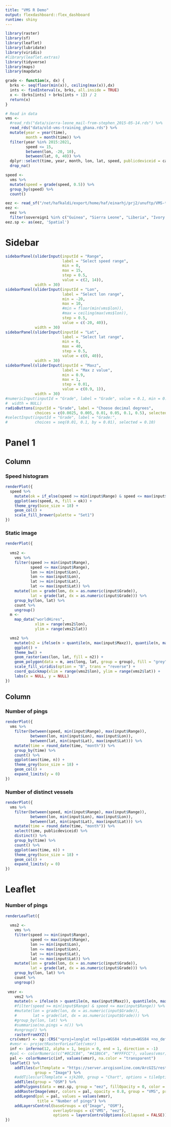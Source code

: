 ```yaml
---
title: "VMS R Demo"
output: flexdashboard::flex_dashboard
runtime: shiny
---
```


```r
library(raster)
library(sf)
library(leaflet)
library(lubridate)
library(viridis)
#library(leaflet.extras)
library(tidyverse)
library(maps)
library(mapdata)

grade <- function(x, dx) {
  brks <- seq(floor(min(x)), ceiling(max(x)),dx)
  ints <- findInterval(x, brks, all.inside = TRUE)
  x <- (brks[ints] + brks[ints + 1]) / 2
  return(x)
}
```

```r
# Read in data
vms <-
  #read_rds("data/sierra-leone_mail-from-stephen_2015-05-14.rds") %>% 
  read_rds("data/old-vms-training_ghana.rds") %>% 
  mutate(year = year(time),
         month = month(time)) %>% 
  filter(year %in% 2015:2021,
         speed <= 15,
         between(lon, -20, 10),
         between(lat, 0, 40)) %>% 
  dplyr::select(time, year, month, lon, lat, speed, publicdeviceid = call) %>% 
  drop_na()
```

```r
speed <-
  vms %>%  
  mutate(speed = grade(speed, 0.5)) %>% 
  group_by(speed) %>% 
  count()
```

```r
eez <- read_sf("/net/hafkaldi/export/home/haf/einarhj/prj2/unuftp/VMS-training-2018/data-raw/shapes/eez.shp")
eez <-
  eez %>%
  filter(sovereign1 %in% c("Guinea", "Sierra Leone", "Liberia", "Ivory Coast", "Ghana", "Togo"))
eez.sp <- as(eez, 'Spatial')
```


Sidebar {.sidebar data-width=175}
=====================================

```r
sidebarPanel(sliderInput(inputId = "Range",
                         label = "Select speed range",
                         min = 0, 
                         max = 15, 
                         step = 0.5,
                         value = c(2, 14)),
             width = 30)
sidebarPanel(sliderInput(inputId = "Lon",
                         label = "Select lon range",
                         min = -20,
                         max = 10,
                         #min = floor(min(vms$lon)), 
                         #max = ceiling(max(vms$lon)), 
                         step = 0.5,
                         value = c(-20, 40)),
             width = 30)
sidebarPanel(sliderInput(inputId = "Lat",
                         label = "Select lat range",
                         min = 0,
                         max = 40,
                         step = 0.5,
                         value = c(0, 40)),
             width = 30)
sidebarPanel(sliderInput(inputId = "Maxz",
                         label = "Max z value",
                         min = 0.9,
                         max = 1,
                         step = 0.01,
                         value = c(0.9, 1)),
             width = 30)
#numericInput(inputId = "Grade", label = "Grade", value = 0.1, min = 0.001, max = 0.5, step = 0.001,
#  width = NULL)
radioButtons(inputId = "Grade", label = "Choose decimal degrees",
             choices = c(0.0025, 0.005, 0.01, 0.05, 0.1, 0.5), selected = 0.5)
#selectInput(inputId = "Grade", label = "Grade:",
#            choices = seq(0.01, 0.1, by = 0.01), selected = 0.10)
```



Panel 1
=====================================  

Column 
-------------------------------------

### Speed histogram

```r
renderPlot({
  speed %>% 
    mutate(ok = if_else(speed >= min(input$Range) & speed <= max(input$Range), TRUE, FALSE)) %>% 
    ggplot(aes(speed, n, fill = ok)) +
    theme_grey(base_size = 18) +
    geom_col() +
    scale_fill_brewer(palette = "Set1")
})
```

### Static image

```r
renderPlot({
  
  vms2 <- 
    vms %>% 
    filter(speed >= min(input$Range),
           speed <= max(input$Range),
           lon >= min(input$Lon),
           lon <= max(input$Lon),
           lat >= min(input$Lat),
           lat <= max(input$Lat)) %>% 
    mutate(lon = grade(lon, dx = as.numeric(input$Grade)),
           lat = grade(lat, dx = as.numeric(input$Grade))) %>% 
    group_by(lon, lat) %>% 
    count %>% 
    ungroup() 
  m <- 
    map_data("worldHires",
             xlim = range(vms2$lon),
             ylim = range(vms2$lat))

  vms2 %>% 
    mutate(n2 = ifelse(n > quantile(n, max(input$Maxz)), quantile(n, max(input$Maxz)), n)) %>% 
    ggplot() +
    theme_bw() +
    geom_raster(aes(lon, lat, fill = n2)) +
    geom_polygon(data = m, aes(long, lat, group = group), fill = "grey") +
    scale_fill_viridis(option = "B", trans = "reverse") +
    coord_quickmap(xlim = range(vms2$lon), ylim = range(vms2$lat)) +
    labs(x = NULL, y = NULL)
})
```

Column 
-------------------------------------

### Number of pings

```r
renderPlot({
  vms %>% 
    filter(between(speed, min(input$Range), max(input$Range)),
           between(lon, min(input$Lon), max(input$Lon)),
           between(lat, min(input$Lat), max(input$Lat))) %>% 
    mutate(time = round_date(time, "month")) %>% 
    group_by(time) %>% 
    count() %>% 
    ggplot(aes(time, n)) +
    theme_grey(base_size = 18) +
    geom_col() +
    expand_limits(y = 0) 
})
```

### Number of distinct vessels

```r
renderPlot({
  vms %>% 
    filter(between(speed, min(input$Range), max(input$Range)),
           between(lon, min(input$Lon), max(input$Lon)),
           between(lat, min(input$Lat), max(input$Lat))) %>% 
    mutate(time = round_date(time, "month")) %>% 
    select(time, publicdeviceid) %>% 
    distinct() %>% 
    group_by(time) %>% 
    count() %>% 
    ggplot(aes(time, n)) +
    theme_grey(base_size = 18) +
    geom_col() +
    expand_limits(y = 0)
})
```

Leaflet
===================================== 

### Number of pings

```r
renderLeaflet({
  
  vms2 <- 
    vms %>% 
    filter(speed >= min(input$Range),
           speed <= max(input$Range),
           lon >= min(input$Lon),
           lon <= max(input$Lon),
           lat >= min(input$Lat),
           lat <= max(input$Lat)) %>% 
    mutate(lon = grade(lon, dx = as.numeric(input$Grade)),
           lat = grade(lat, dx = as.numeric(input$Grade))) %>% 
    group_by(lon, lat) %>% 
    count %>% 
    ungroup() 
  
 vmsr <- 
    vms2 %>% 
    mutate(n = ifelse(n > quantile(n, max(input$Maxz)), quantile(n, max(input$Maxz)), n)) %>% 
    #filter(speed >= min(input$Range) & speed <= max(input$Range)) %>% 
    #mutate(lon = grade(lon, dx = as.numeric(input$Grade)),
    #       lat = grade(lat, dx = as.numeric(input$Grade))) %>% 
    #group_by(lon, lat) %>% 
    #summarise(no.pings = n()) %>% 
    #ungroup() %>% 
    rasterFromXYZ() 
  crs(vmsr) <- sp::CRS("+proj=longlat +ellps=WGS84 +datum=WGS84 +no_defs")
  #vmsr <- projectRasterForLeaflet(vmsr)
  inf <- inferno(12, alpha = 1, begin = 0, end = 1, direction = -1)
  #pal <- colorNumeric(c("#0C2C84", "#41B6C4", "#FFFFCC"), values(vmsr), na.color = "transparent")
  pal <- colorNumeric(inf, values(vmsr), na.color = "transparent")
  leaflet() %>% 
    addTiles(urlTemplate = "https://server.arcgisonline.com/ArcGIS/rest/services/World_Imagery/MapServer/tile/{z}/{y}/{x}",
             group = "Image") %>% 
    #addTiles(urlTemplate = sjk200, group = "Chart", options = tileOptions(minZoom = 4, maxZoom = 11, tms = TRUE)) %>%
    addTiles(group = "OSM") %>% 
    addPolygons(data = eez.sp, group = "eez", fillOpacity = 0, color = "white") %>%
    addRasterImage(vmsr, colors = pal, opacity = 0.8, group = "VMS", project = TRUE) %>% 
    addLegend(pal = pal, values = values(vmsr),
              title = "Number of pings") %>% 
    addLayersControl(baseGroups = c("Image", "OSM"),
                     overlayGroups = c("VMS", "eez"),
                     options = layersControlOptions(collapsed = FALSE))
})
```


